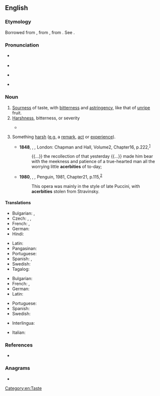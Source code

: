 ==English==

===Etymology===
Borrowed from {{bor|en|fr|acerbité}}, from {{uder|en|la|acerbitās||acerbity; harshness}}, from {{m|la|acerbus||bitter}}. See {{m|en|acerb}}.
{{root|en|ine-pro|*h₂eḱ-}}

===Pronunciation===
* {{a|UK}} {{IPA|en|/əˈsɜːbɪti/}}
* {{audio|en|en-uk-acerbity.ogg|Audio (UK)}}
* {{a|US}} {{IPA|en|/əˈsɝbɪdi/}}
* {{audio|en|en-us-acerbity.ogg|Audio (US)}}

===Noun===
{{en-noun|~}}

# [[sourness|Sourness]] of taste, with [[bitterness]] and [[astringency]], like that of [[unripe]] fruit.
# [[harshness|Harshness]], bitterness, or severity
#: {{ux|en|'''acerbity''' of temper, of language, of pain}}
#* {{quote-book|en|year=1905|author=[[w:Emma Orczy|Baroness Emmuska Orczy]]
|title=[[w:The Case of Miss Elliott|The Case of Miss Elliott]]
|chapter=1|url=http://openlibrary.org/works/OL8479084W
|passage=“Well&thinsp;?” I repeated with some '''acerbity'''. I had been wondering for the last ten minutes how many more knots he would manage to make in that same bit of string before he actually started undoing them again.}}
# {{lb|en|countable}} Something [[harsh]] ([[e.g.]] a [[remark]], [[act]] or [[experience]]).
#* '''1848''', {{w|Elizabeth Gaskell}}, ''{{w|Mary Barton}},'' London: Chapman and Hall, Volume{{nbsp}}2, Chapter{{nbsp}}16, p.{{nbsp}}222,<sup>[https://archive.org/details/marybartonbyecg00bartgoog/page/n227/mode/1up?q=acerbities]</sup>
#*: {{...}} the recollection of that yesterday {{...}} made him bear with the meekness and patience of a true-hearted man all the worrying little '''acerbities''' of to-day;
#* '''1980''', {{w|Anthony Burgess}}, ''{{w|Earthly Powers}},'' Penguin, 1981, Chapter{{nbsp}}21, p.{{nbsp}}115,<sup>[https://archive.org/details/earthlypowers0000burg/page/115/mode/1up?q=acerbities]</sup>
#*: This opera was mainly in the style of late Puccini, with '''acerbities''' stolen from Stravinsky.

====Translations====
{{trans-top|sourness}}
* Bulgarian: {{t|bg|стипчивост}}, {{t|bg|тръпчивост}}
* Czech: {{t|cs|hořkost|f}}, {{t|cs|kyselost|f}}, {{t|cs|trpkost|f}}
* French: {{t+|fr|acerbité|f}}, {{t+|fr|amertume|f}}
* German: {{t|de|Sauerkeit|f}}
* Hindi: {{t+|hi|कसैलापन}}
{{trans-mid}}
* Latin: {{t|la|acerbitās|f}}
* Pangasinan: {{t|pag|pasager}}
* Portuguese: {{t|pt|acerbidade|f}}
* Spanish: {{t+|es|acerbidad|f}}, {{t+|es|amargura|f}}
* Swedish: {{t|sv|syrlighet}}
* Tagalog: {{t|tl|pakla}}
{{trans-bottom}}

{{trans-top|harshness}}
* Bulgarian: {{t+|bg|саркастичност}}
* French: {{t+|fr|acerbité|f}}, {{t+|fr|amertume|f}}
* German: {{t+|de|Bitterkeit|f}}
* Latin: {{t|la|acerbitās|f}}
{{trans-mid}}
* Portuguese: {{t|pt|acerbidade|f}}
* Spanish: {{t+|es|acerbidad|f}}
* Swedish: {{t+|sv|bitterhet}}
{{trans-bottom}}

{{checktrans-top}}
* Interlingua: {{t-check|ia|acerbitate}}
{{trans-mid}}
* Italian: {{t+check|it|amarezza|f}}
{{trans-bottom}}

===References===
* {{R:Webster 1913}}

===Anagrams===
* {{anagrams|en|a=abceirty|cyberati}}

[[Category:en:Taste]]
